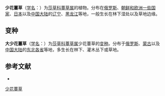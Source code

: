 {{Speciesbox
| name = 少花薹草
| status = 
| status_system = 
| image =
| genus = Carex
| species = sparsiflora
| authority = (Wahlenb.) Steud.
* 少花薹草 ''C. s.'' var. ''sparsiflora''
* [[大少花薹草|大少花薹草]] ''C. s.'' var. ''petersii''
}}

'''少花薹草'''（[[学名|学名]]：{{lang|la|''Carex sparsiflora''}}）为[[莎草科|莎草科]][[薹草属|薹草属]]的植物。分布在[[俄罗斯|俄罗斯]]、[[朝鲜和欧洲一些国家|朝鲜和欧洲一些国家]]、[[日本|日本]]以及[[中国大陆|中国大陆]]的[[辽宁|辽宁]]、[[黑龙江|黑龙江]]等地，一般生长在林下湿处以及草地边缘。

== 变种 ==
'''大少花薹草'''（[[学名|学名]]：{{lang|la|''Carex sparsiflora'' var. ''petersii''}}）为[[莎草科|莎草科]][[薹草属|薹草属]]少花薹草的[[变种|变种]]。分布于[[俄罗斯|俄罗斯]]、[[蒙古|蒙古]]以及[[中国大陆|中国大陆]]的[[东北各省|东北各省]]等地，多生长在林下、灌木丛下或草地。

== 参考文献 ==
<div class="references-small">
* {{cite web| url =http://www.bioinfo.cn/db05/KmzwSpecies.php?action=view&id=24968| title =少花薹草（原变种）| work =《中国高等植物数据库全库》| publisher =中国科学院微生物研究所| author =昆明植物研究所| accessdate =2009-02-25| archive-date =2018-06-28| archive-url =https://web.archive.org/web/20180628204035/http://www.bioinfo.cn/db05/KmzwSpecies.php?action=view| dead-url =yes}}
</div>
{{Taxonbar|from=Q10935031}}

[[Category:薹草属|少花薹草]]


{{植物小作品}}